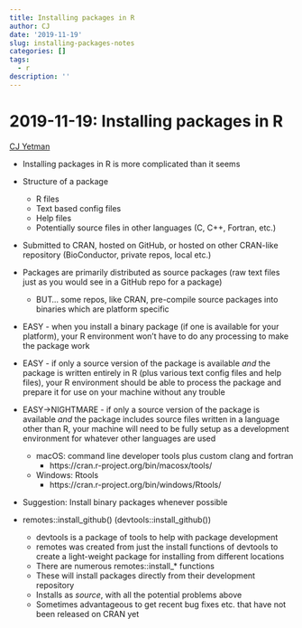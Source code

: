 ```yaml
---
title: Installing packages in R
author: CJ
date: '2019-11-19'
slug: installing-packages-notes
categories: []
tags:
  - r
description: ''
---
```


# 2019-11-19: Installing packages in R

[CJ Yetman](https://github.com/orgs/2DegreesInvesting/people/cjyetman)

- Installing packages in R is more complicated than it seems

- Structure of a package
    - R files
    - Text based config files
    - Help files
    - Potentially source files in other languages (C, C++, Fortran, etc.)
- Submitted to CRAN, hosted on GitHub, or hosted on other CRAN-like repository (BioConductor, private repos, local etc.)
- Packages are primarily distributed as source packages (raw text files just as you would see in a GitHub repo for a package)
    - BUT… some repos, like CRAN, pre-compile source packages into binaries which are platform specific
- EASY - when you install a binary package (if one is available for your platform), your R environment won’t have to do any processing to make the package work
- EASY - if only a source version of the package is available *and* the package is written entirely in R (plus various text config files and help files), your R environment should be able to process the package and prepare it for use on your machine without any trouble
- EASY->NIGHTMARE - if only a source version of the package is available *and* the package includes source files written in a language other than R, your machine will need to be fully setup as a development environment for whatever other languages are used
    - macOS: command line developer tools plus custom clang and fortran
        - https://cran.r-project.org/bin/macosx/tools/
    - Windows: Rtools
        - https://cran.r-project.org/bin/windows/Rtools/
- Suggestion: Install binary packages whenever possible

- remotes::install_github() (devtools::install_github())
    - devtools is a package of tools to help with package development
    - remotes was created from just the install functions of devtools to create a light-weight package for installing from different locations
    - There are numerous remotes::install_* functions
    - These will install packages directly from their development repository
    - Installs as *source*, with all the potential problems above
    - Sometimes advantageous to get recent bug fixes etc. that have not been released on CRAN yet
